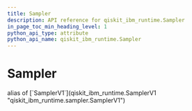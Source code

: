 ```yaml
---
title: Sampler
description: API reference for qiskit_ibm_runtime.Sampler
in_page_toc_min_heading_level: 1
python_api_type: attribute
python_api_name: qiskit_ibm_runtime.Sampler
---
```


# Sampler

<Attribute id="qiskit_ibm_runtime.Sampler" isDedicatedPage={true} github="https://github.com/Qiskit/qiskit-ibm-runtime/tree/stable/0.21/qiskit_ibm_runtime/sampler.py#L140-L290">
  alias of [`SamplerV1`](qiskit_ibm_runtime.SamplerV1 "qiskit_ibm_runtime.sampler.SamplerV1")
</Attribute>

